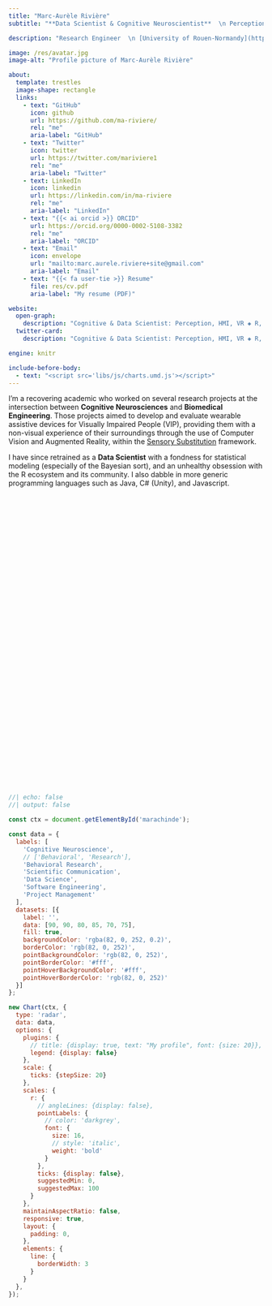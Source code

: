 ```yaml
---
title: "Marc-Aurèle Rivière"
subtitle: "**Data Scientist & Cognitive Neuroscientist**  \n Perception, Spatial Cognition, Augmented Reality, and Human-Machine Interfaces  \n Proficient R programmer | Decent software developper  \n {{< iconify twemoji flag-french-polynesia >}} ▪️ {{< iconify twemoji flag-france >}} ▪️ {{< iconify twemoji flag-united-states >}} ▪ {{< iconify twemoji flag-norway >}}"

description: "Research Engineer  \n [University of Rouen-Normandy](https://www.univ-rouen.fr/)"

image: /res/avatar.jpg
image-alt: "Profile picture of Marc-Aurèle Rivière"

about:
  template: trestles
  image-shape: rectangle
  links:
    - text: "GitHub"
      icon: github
      url: https://github.com/ma-riviere/
      rel: "me"
      aria-label: "GitHub"
    - text: "Twitter"
      icon: twitter
      url: https://twitter.com/mariviere1
      rel: "me"
      aria-label: "Twitter"
    - text: LinkedIn
      icon: linkedin
      url: https://linkedin.com/in/ma-riviere
      rel: "me"
      aria-label: "LinkedIn"
    - text: "{{< ai orcid >}} ORCID"
      url: https://orcid.org/0000-0002-5108-3382
      rel: "me"
      aria-label: "ORCID"
    - text: "Email"
      icon: envelope
      url: "mailto:marc.aurele.riviere+site@gmail.com"
      aria-label: "Email"
    - text: "{{< fa user-tie >}} Resume"
      file: res/cv.pdf
      aria-label: "My resume (PDF)"

website:
  open-graph:
    description: "Cognitive & Data Scientist: Perception, HMI, VR ◈ R, Stats, Bayes"
  twitter-card:
    description: "Cognitive & Data Scientist: Perception, HMI, VR ◈ R, Stats, Bayes"

engine: knitr

include-before-body:
  - text: "<script src='libs/js/charts.umd.js'></script>"
---
```


::: {.column-page}

I'm a recovering academic who worked on several research projects at the intersection between **Cognitive Neurosciences** and **Biomedical Engineering**. Those projects aimed to develop and evaluate wearable assistive devices for Visually Impaired People (VIP), providing them with a non-visual experience of their surroundings through the use of Computer Vision and Augmented Reality, within the [Sensory Substitution](https://en.wikipedia.org/wiki/Sensory_substitution) framework. 

I have since retrained as a **Data Scientist** with a fondness for statistical modeling (especially of the Bayesian sort), and an unhealthy obsession with the R ecosystem and its community. I also dabble in more generic programming languages such as Java, C# (Unity), and Javascript.

<div style="height: 550px; display: flex; justify-content: center; margin-top: 40px;">
  <canvas id="marachinde"></canvas>
</div>

```js
//| echo: false
//| output: false

const ctx = document.getElementById('marachinde');

const data = {
  labels: [
    'Cognitive Neuroscience',
    // ['Behavioral', 'Research'],
    'Behavioral Research',
    'Scientific Communication',
    'Data Science',
    'Software Engineering',
    'Project Management'
  ],
  datasets: [{
    label: '',
    data: [90, 90, 80, 85, 70, 75],
    fill: true,
    backgroundColor: 'rgba(82, 0, 252, 0.2)',
    borderColor: 'rgb(82, 0, 252)',
    pointBackgroundColor: 'rgb(82, 0, 252)',
    pointBorderColor: '#fff',
    pointHoverBackgroundColor: '#fff',
    pointHoverBorderColor: 'rgb(82, 0, 252)'
  }]
};

new Chart(ctx, {
  type: 'radar',
  data: data,
  options: {
    plugins: {
      // title: {display: true, text: "My profile", font: {size: 20}},
      legend: {display: false}
    },
    scale: {
      ticks: {stepSize: 20}
    },
    scales: {
      r: {
        // angleLines: {display: false},
        pointLabels: {
          // color: 'darkgrey',
          font: {
            size: 16,
            // style: 'italic',
            weight: 'bold'
          }
        },
        ticks: {display: false},
        suggestedMin: 0,
        suggestedMax: 100
      }
    },
    maintainAspectRatio: false,
    responsive: true,
    layout: {
      padding: 0,
    },
    elements: {
      line: {
        borderWidth: 3
      }
    }
  },
});
```

:::

